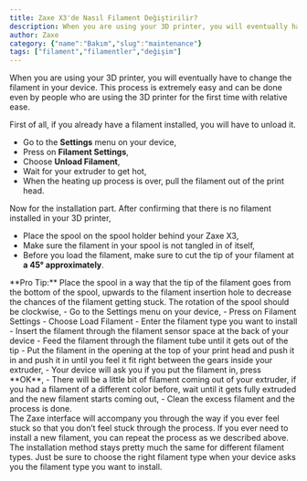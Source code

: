 ```yaml
---
title: Zaxe X3'de Nasıl Filament Değiştirilir?
description: When you are using your 3D printer, you will eventually have to change the filament in your device. This process is extremely easy and can be done even by people who are using the 3D printer for the first time with relative ease. 
author: Zaxe
category: {"name":"Bakım","slug":"maintenance"}
tags: ["filament","filamentler","değişim"]
---
```


When you are using your 3D printer, you will eventually have to change the filament in your device. This process is extremely easy and can be done even by people who are using the 3D printer for the first time with relative ease. 

First of all, if you already have a filament installed, you will have to unload it.

- Go to the **Settings** menu on your device, 
- Press on **Filament Settings**, 
- Choose **Unload Filament**, 
- Wait for your extruder to get hot,
- When the heating up process is over, pull the filament out of the print head.

Now for the installation part. After confirming that there is no filament installed in your 3D printer,

- Place the spool on the spool holder behind your Zaxe X3,
- Make sure the filament in your spool is not tangled in of itself, 
- Before you load the filament, make sure to cut the tip of your filament at <span className="text-zaxe">**a 45° approximately**</span>.
<AlertBox alertType="info">
**Pro Tip:** Place the spool in a way that the tip of the filament goes from the bottom of the spool, upwards to the filament insertion hole to decrease the chances of the filament getting stuck. The rotation of the spool should be clockwise,
</AlertBox>
- Go to the Settings menu on your device,
- Press on Filament Settings 
- Choose Load Filament
- Enter the filament type you want to install
- Insert the filament through the filament sensor space at the back of your device
- Feed the filament through the filament tube until it gets out of the tip
- Put the filament in the opening at the top of your print head and push it in and push it in until you feel it fit right between the gears inside your extruder, 
- Your device will ask you if you put the filament in, press **OK**,
- There will be a little bit of filament coming out of your extruder, if you had a filament of a different color before, wait until it gets fully extruded and the new filament starts coming out,
- Clean the excess filament and the process is done. 

<br/>
The Zaxe interface will accompany you through the way if you ever feel stuck so that you don’t feel stuck through the process. If you ever need to install a new filament, you can repeat the process as we described above. The installation method stays pretty much the same for different filament types. Just be sure to choose the right filament type when your device asks you the filament type you want to install.


